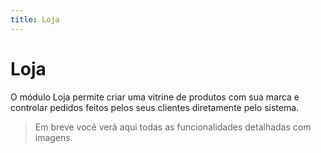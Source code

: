 ```yaml
---
title: Loja
---
```


# Loja

O módulo Loja permite criar uma vitrine de produtos com sua marca e controlar pedidos feitos pelos seus clientes diretamente pelo sistema.

> Em breve você verá aqui todas as funcionalidades detalhadas com imagens.

